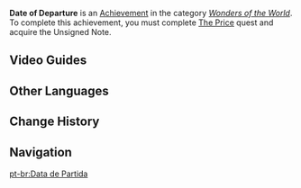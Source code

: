 {{Achievement Infobox
|title        = 
|id           = 84551
|order id     = 4075
|category     = Wonders of the World
|description  = Receive Alexandra's letter...
|requirements = Obtain the [[Unsigned Note]] after completing ''[[The Price]]''.
|primogems    = 5
|tracking     = 
|topic        = 
|hidden       = 1
|type         = Exploration
}}
'''Date of Departure''' is an [[Achievement]] in the category ''[[Wonders of the World]]''. To complete this achievement, you must complete [[The Price]] quest and acquire the Unsigned Note. <!--To complete this achievement, the player needs to -->
<!--
==Gameplay Notes==

==Trivia==
-->
==Video Guides==
{{EVT
|video1   = https://youtu.be/0kiHJqP3EFg
|caption1 = Hidden Achievement: Date of Departure

|video2   = https://youtu.be/T2Bme03GM20
|caption2 = Date of Departure Guide
}}
==Other Languages==
{{Other Languages
|en      = Date of Departure
|zhs     = 出港日
|zhs_rm  = Chūgǎng-rì
|zht     = 出港日
|zht_rm  = Chūgǎng-rì
|zh_tl   = 
|ja      = 出港日
|ja_rm   = Shukkou-hi{{Assumed}}
|ja_tl   = 
|ko      = 출항일
|ko_rm   = Chulhang'il
|ko_tl   = Date of Departure
|es      = El día de la travesía
|es_tl   = The Day of the Crossing
|fr      = Date du départ
|fr_tl   = Date of Departure
|ru      = Дата отплытия
|ru_tl   = Date of Sailing Off
|th      = วันออกเดินทาง
|th_rm   = 
|th_tl   = 
|vi      = Ngày Xuất Bến
|vi_tl   = 
|de      = Segeltag
|de_tl   = Sailing Day
|id      = Keberangkatan
|id_tl   = Departure
|pt      = Data de Partida
|pt_tl   = 
|tr      = Kalkış Günü
|tr_tl   = 
|it      = Data di partenza
|it_tl   = 
}}

==Change History==
{{Change History|3.0}}
<!--
==References==
{{Reflist}}
-->
==Navigation==
{{Achievement Navbox}}

[[pt-br:Data de Partida]]